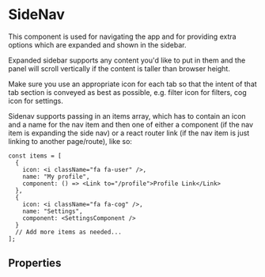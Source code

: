 
# SideNav

This component is used for navigating the app and for providing extra options which are expanded and shown in the sidebar.

Expanded sidebar supports any content you'd like to put in them and the panel will scroll vertically if the content is taller than browser height.

Make sure you use an appropriate icon for each tab so that the intent of that tab section is conveyed as best as possible, e.g. filter icon for filters, cog icon for settings.

Sidenav supports passing in an items array, which has to contain an icon and a name for the nav item and then one of either a component (if the nav item is expanding the side nav) or a react router link (if the nav item is just linking to another page/route), like so:

    const items = [
      {
        icon: <i className="fa fa-user" />,
        name: "My profile",
        component: () => <Link to="/profile">Profile Link</Link>
      },
      {
        icon: <i className="fa fa-cog" />,
        name: "Settings",
        component: <SettingsComponent />
      }
      // Add more items as needed...
    ];

<Preview>
  <Story id="components-sidenav--sidebar-navigation" />
</Preview>

## Properties

<Props of={SideNav} />
